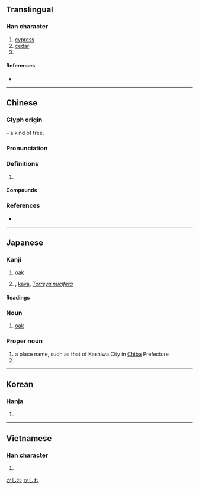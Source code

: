 {{character info/new}}
{{also|栢}}
==Translingual==

===Han character===
{{Han char|rn=75|rad=木|as=05|sn=9|four=46900|canj=DHA|ids=⿰木白}}

# [[cypress]]
# [[cedar]]
# {{surname|lang=zh}}

====References====
* {{Han ref|kx=0518.220|dkj=14617|dj=0906.210|hdz=21185.030|uh=67CF|ud=26575|bh=AC66|bd=44134}}

----

==Chinese==
{{zh-forms|alt=栢}}

===Glyph origin===
{{Han etym}}
{{Han compound|木|t1=tree|白|ls=psc|c1=s|c2=p}} – a kind of tree.

===Pronunciation===
{{zh-pron
|m=柏
|c=baak3,paak3
|mn=peh
|mc=y
|oc=y
|cat=
}}

===Definitions===
{{zh-hanzi}}

# {{rfdef|zh}}

====Compounds====
{{zh-der|側柏|刺柏|卷柏|扁柏|朱柏廬|東柏林|松柏|松柏之堅|松柏之壽|松柏之茂|松柏園|松柏後凋|松柏節操|松柏長青|柏京其|柏克|柏克萊|柏卡里|柏吉烏斯|柏塞麥|柏子|柏府|柏拉圖|柏文蔚|柏木|柏木油|柏林|柏林劇團|柏林圍牆|柏林大學|柏林影展|柏林會議|柏林樂派|柏柏人|柏格曼|柏格森|柏梁臺|柏梁詩|柏梁體|柏樹|柏油|柏油紙|柏油路|柏濩|柏翳|柏臺|柏臺烏府|柏舟|柏舟之痛|柏舟之節|柏舟之誓|柏舟操|柏鄉縣|柏酒|柏金|柏青哥|柏頓|柏高|桂宮柏寢|檉柏|檜柏|歲寒松柏|玉柏|石刁柏|精忠柏|羅漢柏|西柏林|赫柏定律|都柏林|餐松啖柏|餐松食柏|黃柏|龍柏}}

===References===
* {{R:yue:Hanzi}}

----

==Japanese==

===Kanji===
{{ja-kanji|grade=|rs=木05}}

# [[oak]]
# {{qualifier|rare}} {{vern|Japanese nutmeg yew}}, [[kaya]], ''[[Torreya nucifera]]''

====Readings====
{{ja-readings
|goon=[[ひゃく]] (hyaku)
|kanon=[[はく]] (haku)
|kun=[[かしわ]] (kashiwa), [[かえ]] (kae) {{qualifier|archaic}}, [[かや]] {{qualifier|rare}}
|nanori=[[かい]] (kai), [[かし]] (kashi), [[かしわ]] (kashiwa)
}}

===Noun===
{{ja-noun|かしわ|カシワ}}

# [[oak]]

===Proper noun===
{{ja-pos|かしわ|proper}}

# a place name, such as that of Kashiwa City in [[Chiba]] Prefecture
# {{given name|female|lang=ja|sort=かしわ}}

[[Category:ja:Cities|かしわ]]
[[Category:ja:Oaks|かしわ]]

----

==Korean==

===Hanja===
{{ko-hanja|hangeul=백|eumhun=|rv=baek|mr=paek|y=payk}}

# {{defn|lang=ko|sort=木05}}

----

==Vietnamese==

===Han character===
{{vi-hantu|[[bách]], [[bá]]|rs=木05}}

# {{defn|lang=vi|sort=木05}}